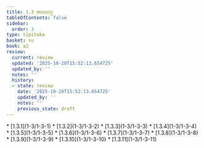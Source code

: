 ```yaml
---
title: 1.3 ဗာလဝဂ္ဂ
tableOfContents: false
sidebar:
  order: 3
type: tipitaka
basket: su
book: a2
review:
  current: review
  updated: '2025-10-20T15:52:13.654725'
  updated_by: ''
  notes: ''
  history:
  - state: review
    date: '2025-10-20T15:52:13.654725'
    updated_by: ''
    notes: ''
    previous_state: draft
---
```



<DynamicBreadcrumb />


<ReviewStatus review={frontmatter.review} showDetails={true} />

<HypothesisAnnotation frontmatter={frontmatter} />



<TableOfContents book="a2" section="1.3">
* [1.3.1](1-3/1-3-1)
* [1.3.2](1-3/1-3-2)
* [1.3.3](1-3/1-3-3)
* [1.3.4](1-3/1-3-4)
* [1.3.5](1-3/1-3-5)
* [1.3.6](1-3/1-3-6)
* [1.3.7](1-3/1-3-7)
* [1.3.8](1-3/1-3-8)
* [1.3.9](1-3/1-3-9)
* [1.3.10](1-3/1-3-10)
* [1.3.11](1-3/1-3-11)
</TableOfContents>